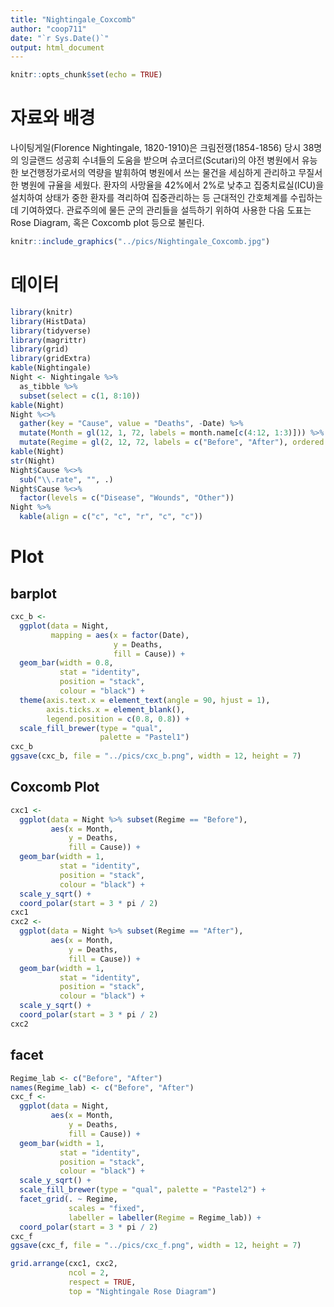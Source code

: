 ```yaml
---
title: "Nightingale_Coxcomb"
author: "coop711"
date: "`r Sys.Date()`"
output: html_document
---
```


```r
knitr::opts_chunk$set(echo = TRUE)
```

# 자료와 배경

나이팅게일(Florence Nightingale, 1820-1910)은 크림전쟁(1854-1856) 당시 38명의 잉글랜드 성공회 수녀들의 도움을 받으며 슈코더르(Scutari)의 야전 병원에서 유능한 보건행정가로서의 역량을 발휘하여 병원에서 쓰는 물건을 세심하게 관리하고 무질서한 병원에 규율을 세웠다. 환자의 사망율을 42%에서 2%로 낮추고 집중치료실(ICU)을 설치하여 상태가 중한 환자를 격리하여 집중관리하는 등 근대적인 간호체계를 수립하는 데 기여하였다. 관료주의에 물든 군의 관리들을 설득하기 위하여 사용한 다음 도표는 Rose Diagram, 혹은 Coxcomb plot 등으로 불린다.

```r
knitr::include_graphics("../pics/Nightingale_Coxcomb.jpg")
```

# 데이터 

```r
library(knitr)
library(HistData)
library(tidyverse)
library(magrittr)
library(grid)
library(gridExtra)
kable(Nightingale)
Night <- Nightingale %>%
  as_tibble %>%
  subset(select = c(1, 8:10))
kable(Night)
Night %<>%
  gather(key = "Cause", value = "Deaths", -Date) %>%
  mutate(Month = gl(12, 1, 72, labels = month.name[c(4:12, 1:3)])) %>%
  mutate(Regime = gl(2, 12, 72, labels = c("Before", "After"), ordered = TRUE)) 
kable(Night)
str(Night)
Night$Cause %<>% 
  sub("\\.rate", "", .)
Night$Cause %<>% 
  factor(levels = c("Disease", "Wounds", "Other"))
Night %>%
  kable(align = c("c", "c", "r", "c", "c"))
```

# Plot

## barplot

```r
cxc_b <- 
  ggplot(data = Night,
         mapping = aes(x = factor(Date), 
                       y = Deaths, 
                       fill = Cause)) +
  geom_bar(width = 0.8, 
           stat = "identity", 
           position = "stack", 
           colour = "black") +
  theme(axis.text.x = element_text(angle = 90, hjust = 1),
        axis.ticks.x = element_blank(),
        legend.position = c(0.8, 0.8)) +
  scale_fill_brewer(type = "qual", 
                    palette = "Pastel1")
cxc_b
ggsave(cxc_b, file = "../pics/cxc_b.png", width = 12, height = 7)
```

## Coxcomb Plot

```r
cxc1 <- 
  ggplot(data = Night %>% subset(Regime == "Before"),
         aes(x = Month, 
             y = Deaths, 
             fill = Cause)) +
  geom_bar(width = 1, 
           stat = "identity", 
           position = "stack", 
           colour = "black") +
  scale_y_sqrt() +
  coord_polar(start = 3 * pi / 2)
cxc1
cxc2 <- 
  ggplot(data = Night %>% subset(Regime == "After"),
         aes(x = Month, 
             y = Deaths, 
             fill = Cause)) +
  geom_bar(width = 1, 
           stat = "identity", 
           position = "stack", 
           colour = "black") +
  scale_y_sqrt() +
  coord_polar(start = 3 * pi / 2)
cxc2
```


## facet

```r
Regime_lab <- c("Before", "After")
names(Regime_lab) <- c("Before", "After")
cxc_f <- 
  ggplot(data = Night,
         aes(x = Month, 
             y = Deaths, 
             fill = Cause)) +
  geom_bar(width = 1, 
           stat = "identity", 
           position = "stack", 
           colour = "black") +
  scale_y_sqrt() +
  scale_fill_brewer(type = "qual", palette = "Pastel2") +
  facet_grid(. ~ Regime, 
             scales = "fixed", 
             labeller = labeller(Regime = Regime_lab)) +
  coord_polar(start = 3 * pi / 2)
cxc_f
ggsave(cxc_f, file = "../pics/cxc_f.png", width = 12, height = 7)
```

```r
grid.arrange(cxc1, cxc2, 
             ncol = 2,               
             respect = TRUE,
             top = "Nightingale Rose Diagram")
```